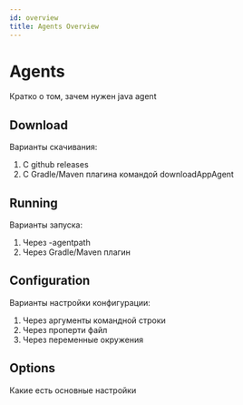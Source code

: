 ```yaml
---
id: overview
title: Agents Overview
---
```


# Agents

Кратко о том, зачем нужен java agent

## Download

Варианты скачивания:
1. С github releases
2. С Gradle/Maven плагина командой downloadAppAgent

## Running

Варианты запуска:
1. Через -agentpath
2. Через Gradle/Maven плагин

## Configuration

Варианты настройки конфигурации:
1. Через аргументы командной строки
2. Через проперти файл
3. Через переменные окружения

## Options

Какие есть основные настройки

